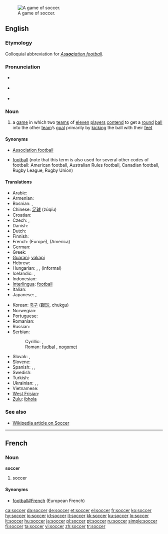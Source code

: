 [[Image:FIFA World Cup 2006 - SWE vs. PAR.jpg|thumb|right|A game of soccer.]]
==English==

===Etymology===
Colloquial abbreviation for ''[[association football|As'''soc'''iation football]]''.

===Pronunciation===
* {{a|UK}} {{IPA|/ˈsɒk.əː/}} {{SAMPA|/"sQk@/}}
* {{a|US}} {{IPA|/ˈsɑk.ɚ/}} {{SAMPA|/"sAk@`/}}
* {{rhymes|ɒkə(r)}}

===Noun===
{{en-noun|-}}

# {{football}} a [[game]] in which two [[team]]s of [[eleven]] [[player]]s [[contend]] to get a [[round]] [[ball]] into the other [[team]]’s [[goal]] primarily by [[kick]]ing the ball with their [[foot|feet]]

====Synonyms====
* {{i|UK}} [[association football|Association football]]
* [[football]] (note that this term is also used for several other codes of football: American football, Australian Rules football, Canadian football, Rugby League, Rugby Union)

====Translations====
{{trans-top|soccer}}
* Arabic: {{Arab|[[كرة القدم]]}} {{unicode|(kúrat al-qádam)}} {{f}}
* Armenian: {{t|hy|ֆուտբոլ|sc=Armn|tr=futbol}}
* Bosnian: {{t-|bs|fudbal|m}}, {{t-|bs|nogomet|m}}
* Chinese: [[足球]] (zúqíu)
* Croatian: {{t+|hr|nogomet|m}}
* Czech: {{t|cs|fotbal|m}}, {{t|cs|kopaná|f}}
* Danish: {{t-|da|fodbold|c}}
* Dutch: {{t+|nl|voetbal|n}}
* Finnish: {{t+|fi|jalkapallo}}
* French: {{t|fr|football|m}} (Europe), {{t|fr|soccer|m}} (America)
* German: {{t+|de|Fußball|m}}
* Greek: {{t|el|ποδόσφαιρο|tr=podósfero|n}}
* [[Guaraní]]: [[vakapi]]
* Hebrew: {{t|he|כדורגל|tr=kaduregel|m}}
* Hungarian: {{t|hu|labdarúgás}}, {{t|hu|futball}}, {{t|hu|foci}} (informal)
* Icelandic: {{t|is|knattspyrna|f}}, {{t|is|fótbolti}} {{g|Icelandic}}
* Indonesian: {{t|id|sepakbola}}
* [[Interlingua]]: [[football]]
* Italian: {{t+|it|calcio|m}}
* Japanese: {{t+|ja|サッカー|tr=sakkā|sc=Jpan}}, {{t+|ja|蹴球|tr=shūkyū|sc=Jpan}}
{{trans-mid}}
* Korean: [[축구]] ([[蹴球]], chukgu)
* Norwegian: {{t|no|fotball}} {{g|Norwegian}}
* Portuguese: {{t|pt|futebol|m}}
* Romanian: {{t-|ro|fotbal|n}}
* Russian: {{t+|ru|футбол|m|tr=futból|sc=Cyrl}}
* Serbian:
*: Cyrillic: {{t|sr|фудбал|m}}, {{t|sr|ногомет|m}}
*: Roman: [[fudbal#Serbian|fudbal]] {{m}}, [[nogomet]] {{m}}
* Slovak: {{t|sk|futbal|m}}, {{t|sk|fotbal|m}}
* Slovene: {{t+|sl|nogomet|m}}
* Spanish: {{t+|es|fútbol|m}}, {{t+|es|balompié|m}}, {{t+|es|balón-pie|m}}
* Swedish: {{t+|sv|fotboll|c}}
* Turkish: {{t+|tr|futbol}}
* Ukrainian: {{t-|uk|футбол|m|tr=futból|sc=Cyrl|xs=Ukrainian}}, {{t-|uk|сокер|m|tr=sóker|sc=Cyrl|xs=Ukrainian}}, {{t-|uk|копаний м’яч|m|tr=kópanyj m”jač|sc=Cyrl|xs=Ukrainian}}
* Vietnamese: {{t-|vi|bóng đá|c|xs=Vietnamese}}
* [[West Frisian]]: {{t|fy|fuotbal}} {{u}}
* [[Zulu]]: [[ibhola]]
{{trans-bottom}}

===See also===
* [[w:Soccer|Wikipedia article on Soccer]]

----

==French==

===Noun===
'''soccer''' {{m}}

# {{italbrac|American French}} soccer

====Synonyms====
* [[football#French]] {{m}} (European French)

[[ca:soccer]]
[[da:soccer]]
[[de:soccer]]
[[et:soccer]]
[[el:soccer]]
[[fr:soccer]]
[[ko:soccer]]
[[hy:soccer]]
[[io:soccer]]
[[id:soccer]]
[[it:soccer]]
[[kk:soccer]]
[[ku:soccer]]
[[lo:soccer]]
[[lt:soccer]]
[[hu:soccer]]
[[ja:soccer]]
[[pl:soccer]]
[[pt:soccer]]
[[ru:soccer]]
[[simple:soccer]]
[[fi:soccer]]
[[ta:soccer]]
[[vi:soccer]]
[[zh:soccer]]
[[tr:soccer]]